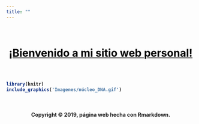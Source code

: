 ```yaml
---
title: ""
---
```


<br>

<center><h1><strong><u><font color="black">¡Bienvenido a mi sitio web personal!</font></u><strong></p></h1></center>

<br>

<!-- la imagen la saque de esta página de gifs muy bonitos!!!!: https://www.amoebasisters.com/ -->
```r

library(knitr)
include_graphics('Imagenes/núcleo_DNA.gif')
```

<br>

<H4 align="center"> Copyright &copy; 2019, página web hecha con Rmarkdown. </H4>
